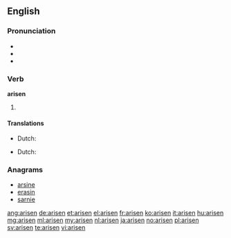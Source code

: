{{also|ärisen}}
==English==

===Pronunciation===
* {{IPA|/əˈrɪzən/}}
* {{audio|En-us-arisen.ogg|Audio (US)}}
* {{rhymes|ɪzən}}

===Verb===
'''arisen'''

# {{past participle of|arise}}

====Translations====
{{trans-top|gotten up}}
* Dutch: {{t+|nl|opstaan}}
{{trans-mid}}
{{trans-bottom}}

{{trans-top|started to exist}}
* Dutch: {{t+|nl|ontstaan}}
{{trans-mid}}
{{trans-bottom}}

===Anagrams===
* [[arsine#English|arsine]]
* [[erasin#English|erasin]]
* [[sarnie#English|sarnie]]

[[ang:arisen]]
[[de:arisen]]
[[et:arisen]]
[[el:arisen]]
[[fr:arisen]]
[[ko:arisen]]
[[it:arisen]]
[[hu:arisen]]
[[mg:arisen]]
[[ml:arisen]]
[[my:arisen]]
[[nl:arisen]]
[[ja:arisen]]
[[no:arisen]]
[[pl:arisen]]
[[sv:arisen]]
[[te:arisen]]
[[vi:arisen]]